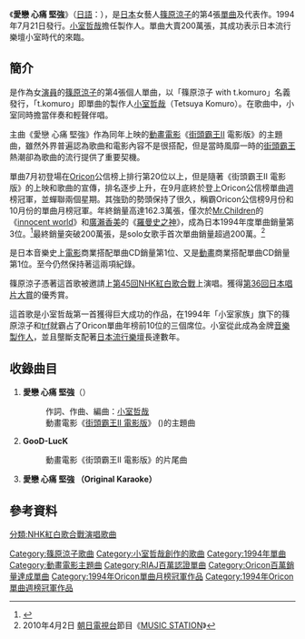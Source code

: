 {{noteTA
|1=zh-cn:街头霸王; zh-tw:快打旋風; zh-hk:街頭霸王;
}}
{{Infobox Single
| Name           = 愛戀 心痛 堅強<br />{{lang|ja|恋しさと せつなさと 心強さと}}
| Artist         = [[篠原涼子|篠原涼子]]
| Album          = [[Lady_Generation～淑女世代～|Lady Generation～淑女世代～]]
| Released       = 1994年7月21日
| Format         = 
| Recorded       = 
| Genre          = [[J-POP|J-POP]]
| Length         = 
| Label          = [[東京勁舞娃娃|Cha-DANCE]]/[[EPIC_Records_Japan|EPIC Records Japan]]（当時）<br /> [[Ki/oon_Records|Ki/oon Records]]（現在）
| Writer         = [[小室哲哉|t.komuro]]
| Producer       = [[小室哲哉|t.komuro]]
| Certification  = Million（[[日本唱片協會|日本唱片協會]]）
| Chart position = *週間最高排行第1位（[[Oricon|Oricon]]）
*1994年9月度月間排行第1位（[[Oricon|Oricon]]）
*1994年10月度月間排行第1位（[[Oricon|Oricon]]）
*1994年度年間排行第3位（[[Oricon|Oricon]]）
| Last single    = [[Sincerely_(單曲)|Sincerely]]<br />（1994年）
| This single    = '''愛戀 心痛 堅強''' <br />（1994年）
| Next single    = [[更多_更多…|更多 更多…]]<br />（1995年）
}}
《'''愛戀 心痛 堅強'''》（[[日語|日語]]：{{lang|ja|'''恋しさと せつなさと 心強さと'''}}），是[[日本|日本]]女藝人[[篠原涼子|篠原涼子]]的第4張[[單曲|單曲]]及代表作。1994年7月21日發行。[[小室哲哉|小室哲哉]]擔任製作人。單曲大賣200萬張，其成功表示日本流行樂壇小室時代的來臨。

==簡介==
是作為女[[演員|演員]]的[[篠原涼子|篠原涼子]]的第4張個人單曲，以「篠原涼子 with t.komuro」名義發行，「t.komuro」即單曲的製作人[[小室哲哉|小室哲哉]]（Tetsuya Komuro）。在歌曲中，小室同時擔當伴奏和輕聲伴唱。

主曲《愛戀 心痛 堅強》作為同年上映的[[動畫電影|動畫電影]]《[[街頭霸王II|街頭霸王II]] 電影版》的主題曲，雖然外界普遍認為歌曲和電影內容不是很搭配，但是當時風靡一時的[[快打旋風系列|街頭霸王]]熱潮卻為歌曲的流行提供了重要契機。

單曲7月初登場在[[Oricon|Oricon]]公信榜上排行第20位以上，但是隨著《街頭霸王II 電影版》的上映和歌曲的宣傳，排名逐步上升，在9月底終於登上Oricon公信榜單曲週榜冠軍，並蟬聯兩個星期。其強勁的勢頭保持了很久，稱霸Oricon公信榜9月份和10月份的單曲月榜冠軍。年終銷量高達162.3萬張，僅次於[[Mr.Children|Mr.Children]]的《[[innocent_world|innocent world]]》和[[廣瀨香美|廣瀨香美]]的《[[羅曼史之神|羅曼史之神]]》，成為日本1994年度單曲銷量第3位。<ref>{{Cite web |url=http://www.musictvprogram.com/corner-ranking-1994.html |script-title=ja:1994年間シングルランキング TOP100 |access-date=2010-06-28 |archive-url=https://web.archive.org/web/20110520131117/http://musictvprogram.com/corner-ranking-1994.html |archive-date=2011-05-20 |dead-url=yes }}</ref>最終銷量突破200萬張，是solo女歌手首次單曲銷量超過200萬。<ref>2010年4月2日 [[朝日電視台|朝日電視台]]節目《[[MUSIC_STATION|MUSIC STATION]]》</ref>

是日本音樂史上[[日本電影|電影]]商業搭配單曲CD銷量第1位、又是[[日本動畫|動畫]]商業搭配單曲CD銷量第1位。至今仍然保持著這兩項紀錄。

篠原涼子憑著這首歌被邀請上[[第45回NHK紅白歌合戰|第45回NHK紅白歌合戰]]上演唱。獲得[[第36回日本唱片大賞|第36回]][[日本唱片大賞|日本唱片大賞]]的優秀賞。

這首歌是小室哲哉第一首獲得巨大成功的作品，在1994年「小室家族」旗下的篠原涼子和[[TRF|trf]]就霸占了Oricon單曲年榜前10位的三個席位。小室從此成為金牌[[音樂製作人|音樂製作人]]，並且壟斷支配著[[J-POP|日本流行樂壇]]長達數年。

==收錄曲目==
# '''愛戀 心痛 堅強'''（{{lang|ja|恋しさと せつなさと 心強さと}}）
#:作詞、作曲、編曲：[[小室哲哉|小室哲哉]]
#:動畫電影《[[街頭霸王II_電影版|街頭霸王II 電影版]]》 ({{link-ja|街头霸王II电影|ストリートファイターII MOVIE}})的主題曲
# '''GooD-LucK'''
#:動畫電影《街頭霸王II 電影版》的片尾曲
# '''愛戀 心痛 堅強 （Original Karaoke）'''

==參考資料==
{{reflist}}

{{Oricon單曲月榜冠軍 (1990年代前期)|1994年9月—10月}}

{{DEFAULTSORT:Itoshisa to Setsunasa to Kokoro Tsuyosa to}}
[[Category:篠原涼子歌曲|Category:篠原涼子歌曲]]
[[Category:小室哲哉創作的歌曲|Category:小室哲哉創作的歌曲]]
[[Category:1994年單曲|Category:1994年單曲]]
[[Category:動畫電影主題曲|Category:動畫電影主題曲]]
[[Category:RIAJ百萬認證單曲|Category:RIAJ百萬認證單曲]]
[[Category:Oricon百萬銷量達成單曲|Category:Oricon百萬銷量達成單曲]]
[[Category:1994年Oricon單曲月榜冠軍作品|Category:1994年Oricon單曲月榜冠軍作品]]
[[Category:1994年Oricon單曲週榜冠軍作品|Category:1994年Oricon單曲週榜冠軍作品]]
[[分類:NHK紅白歌合戰演唱歌曲|分類:NHK紅白歌合戰演唱歌曲]]